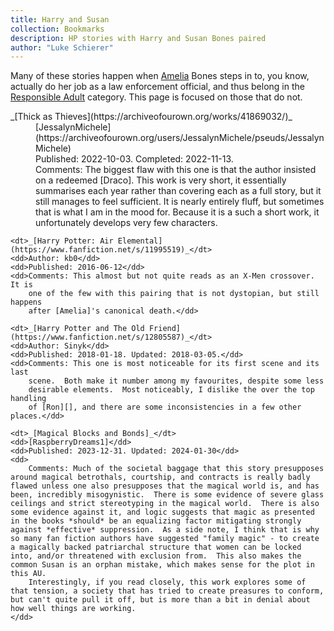 ```yaml
---
title: Harry and Susan
collection: Bookmarks
description: HP stories with Harry and Susan Bones paired
author: "Luke Schierer"
---
```


Many of these stories happen when [Amelia][] Bones steps in to, you know,
actually do her job as a law enforcement official, and thus belong in the
[Responsible Adult][] category. This page is focused on those that do not.

<dl>
    <dt>_[Thick as Thieves](https://archiveofourown.org/works/41869032/)_</dt>
    <dd>[JessalynMichele](https://archiveofourown.org/users/JessalynMichele/pseuds/JessalynMichele)</dd>
    <dd>Published: 2022-10-03. Completed: 2022-11-13.</dd>
    <dd>
      Comments: The biggest flaw with this one is that the author insisted on a redeemed [Draco].  This work is very short, it essentially summarises each year rather than covering each as a full story, but it still manages to feel sufficient. It is nearly entirely fluff, but sometimes that is what I am in the mood for. Because it is a such a short work, it unfortunately develops very few characters.
    </dd>

    <dt>_[Harry Potter: Air Elemental](https://www.fanfiction.net/s/11995519)_</dt>
    <dd>Author: kb0</dd>
    <dd>Published: 2016-06-12</dd>
    <dd>Comments: This almost but not quite reads as an X-Men crossover.  It is
        one of the few with this pairing that is not dystopian, but still happens
        after [Amelia]'s canonical death.</dd>

    <dt>_[Harry Potter and The Old Friend](https://www.fanfiction.net/s/12805587)_</dt>
    <dd>Author: Sinyk</dd>
    <dd>Published: 2018-01-18. Updated: 2018-03-05.</dd>
    <dd>Comments: This one is most noticeable for its first scene and its last
        scene.  Both make it number among my favourites, despite some less
        desirable elements.  Most noticeably, I dislike the over the top handling
        of [Ron][], and there are some inconsistencies in a few other places.</dd>

    <dt>_[Magical Blocks and Bonds]_</dt>
    <dd>[RaspberryDreams1]</dd>
    <dd>Published: 2023-12-31. Updated: 2024-01-30</dd>
    <dd>
        Comments: Much of the societal baggage that this story presupposes around magical betrothals, courtship, and contracts is really badly flawed unless one also presupposes that the magical world is, and has been, incredibly misogynistic.  There is some evidence of severe glass ceilings and strict stereotyping in the magical world.  There is also some evidence against it, and logic suggests that magic as presented in the books *should* be an equalizing factor mitigating strongly against *effective* suppression.  As a side note, I think that is why so many fan fiction authors have suggested "family magic" - to create a magically backed patriarchal structure that women can be locked into, and/or threatened with exclusion from.  This also makes the common Susan is an orphan mistake, which makes sense for the plot in this AU.
        Interestingly, if you read closely, this work explores some of that tension, a society that has tried to create preasures to conform, but can't quite pull it off, but is more than a bit in denial about how well things are working.
    </dd>

</dl>

[RaspberryDreams1]: https://archiveofourown.org/users/RaspberryDreams1
[Magical Blocks and Bonds]: https://archiveofourown.org/works/52672777/
[Harry]: /harrypedia/people/potter/harry_james//
[Susan]: /harrypedia/people/bones/susan//
[Ron]: /harrypedia/people/weasley/ronald_bilius//
[Responsible Adult]: ../ResponsibleAdults/
[Amelia]: /harrypedia/people/bones/amelia_susan//
[Draco]: /harrypedia/people/malfoy/draco_lucius//
